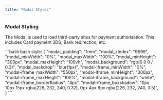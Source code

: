 ```yaml
---
title: "Modal Styles"
---
```


### Modal Styling

The Modal is used to load third-party sites for payment authorisation. This includes Card payment 3DS, Bank redirection, etc.

<CodeGroup>
  ```bash bash
  style: {
    "modal_padding": "1rem",
  	"modal_zIndex": "9999",
  	"modal_minWidth": "0%",
  	"modal_maxWidth": "100%",
  	"modal_minHeight": "300px",
  	"modal_maxHeight": "100vh",
  	"modal_background": "rgb(0 0 0 / 0.3)",
  	"modal_backdrop": "blur(1px)",
  	"modal-iframe_minWidth": "0%",
  	"modal-iframe_maxWidth": "550px",
  	"modal-iframe_minHeight": "300px",
  	"modal-iframe_maxHeight": "100%",
  	"modal-iframe_background": "white",
  	"modal-iframe_borderRadius": "4px",
  	"modal-iframe_boxshadow": "0px 10px 15px rgba(226, 232, 240, 0.32), 0px 4px 6px rgba(226, 232, 240, 0.5)",
  }
  ```
</CodeGroup>

